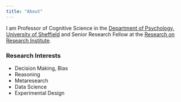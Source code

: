```yaml
---
title: "About"
---
```


I am Professor of Cognitive Science in the [Department of Psychology, University of Sheffield](https://www.sheffield.ac.uk/psychology) and Senior Research Fellow at the [Research on Research Institute](https://researchonresearch.org/).

### Research Interests

- Decision Making, Bias
- Reasoning
- Metaresearch
- Data Science
- Experimental Design


